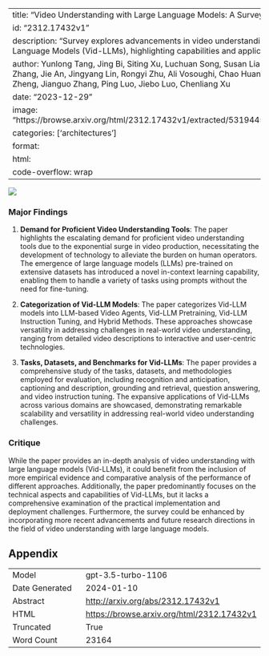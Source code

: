 
---
title: "Video Understanding with Large Language Models: A Survey"
id: "2312.17432v1"
description: "Survey explores advancements in video understanding using Large Language Models (Vid-LLMs), highlighting capabilities and applications."
author: Yunlong Tang, Jing Bi, Siting Xu, Luchuan Song, Susan Liang, Teng Wang, Daoan Zhang, Jie An, Jingyang Lin, Rongyi Zhu, Ali Vosoughi, Chao Huang, Zeliang Zhang, Feng Zheng, Jianguo Zhang, Ping Luo, Jiebo Luo, Chenliang Xu
date: "2023-12-29"
image: "https://browse.arxiv.org/html/2312.17432v1/extracted/5319445/figures/milestone.png"
categories: ['architectures']
format:
  html:
    code-overflow: wrap
---

![](https://browse.arxiv.org/html/2312.17432v1/extracted/5319445/figures/milestone.png)

### Major Findings

1. **Demand for Proficient Video Understanding Tools**: The paper highlights the escalating demand for proficient video understanding tools due to the exponential surge in video production, necessitating the development of technology to alleviate the burden on human operators. The emergence of large language models (LLMs) pre-trained on extensive datasets has introduced a novel in-context learning capability, enabling them to handle a variety of tasks using prompts without the need for fine-tuning.

2. **Categorization of Vid-LLM Models**: The paper categorizes Vid-LLM models into LLM-based Video Agents, Vid-LLM Pretraining, Vid-LLM Instruction Tuning, and Hybrid Methods. These approaches showcase versatility in addressing challenges in real-world video understanding, ranging from detailed video descriptions to interactive and user-centric technologies.

3. **Tasks, Datasets, and Benchmarks for Vid-LLMs**: The paper provides a comprehensive study of the tasks, datasets, and methodologies employed for evaluation, including recognition and anticipation, captioning and description, grounding and retrieval, question answering, and video instruction tuning. The expansive applications of Vid-LLMs across various domains are showcased, demonstrating remarkable scalability and versatility in addressing real-world video understanding challenges.

### Critique

While the paper provides an in-depth analysis of video understanding with large language models (Vid-LLMs), it could benefit from the inclusion of more empirical evidence and comparative analysis of the performance of different approaches. Additionally, the paper predominantly focuses on the technical aspects and capabilities of Vid-LLMs, but it lacks a comprehensive examination of the practical implementation and deployment challenges. Furthermore, the survey could be enhanced by incorporating more recent advancements and future research directions in the field of video understanding with large language models.

## Appendix

|          |          |
|----------|----------|
| Model     | gpt-3.5-turbo-1106       |
| Date Generated     | 2024-01-10       |
| Abstract | [http://arxiv.org/abs/2312.17432v1](http://arxiv.org/abs/2312.17432v1)        |
| HTML     | [https://browse.arxiv.org/html/2312.17432v1](https://browse.arxiv.org/html/2312.17432v1)       |
| Truncated       | True       |
| Word Count       | 23164       |